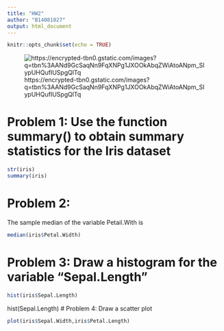 ```yaml
---
title: "HW2"
author: "B14081027"
output: html_document
---
```


```r
knitr::opts_chunk$set(echo = TRUE)
```
![https://encrypted-tbn0.gstatic.com/images?q=tbn%3AANd9GcSaqNn9FqXNPg1JXOOkAbqZWiAtoANpm_SIypUHQufIUSpgQlTq](https://encrypted-tbn0.gstatic.com/images?q=tbn%3AANd9GcSaqNn9FqXNPg1JXOOkAbqZWiAtoANpm_SIypUHQufIUSpgQlTq)

# Problem 1: Use the function summary() to obtain summary statistics for the Iris dataset 

```r
str(iris)
summary(iris)
```

# Problem 2:


The sample median of the variable Petail.With is  
```r
median(iris$Petal.Width)
```
# Problem 3: Draw a histogram for the variable "Sepal.Length"

```r
hist(iris$Sepal.Length)
```
hist(Sepal.Length)
# Problem 4: Draw a scatter plot 

```r
plot(iris$Sepal.Width,iris$Petal.Length)
```
